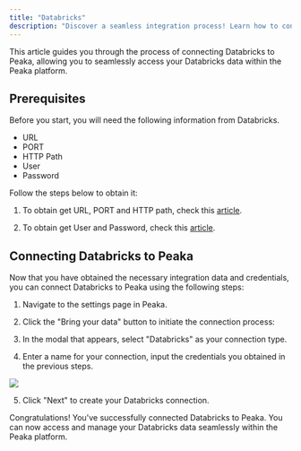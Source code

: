 ```yaml
---
title: "Databricks"
description: "Discover a seamless integration process! Learn how to connect Databricks to Peaka effortlessly for streamlined transactions."
---
```


This article guides you through the process of connecting Databricks to Peaka, allowing you to seamlessly access your Databricks data within the Peaka platform.

## Prerequisites

Before you start, you will need the following information from Databricks.

- URL
- PORT
- HTTP Path
- User
- Password

Follow the steps below to obtain it:

1. To obtain get URL, PORT and HTTP path, check this [article](https://docs.databricks.com/en/integrations/compute-details.html#:~:text=do%20the%20following%3A-,Log%20in%20to%20your%20Databricks%20workspace.,%2C%20Port%2C%20and%20HTTP%20path.).

2. To obtain get User and Password, check this [article](https://docs.databricks.com/api/account/accountusers/get).

## Connecting Databricks to Peaka

Now that you have obtained the necessary integration data and credentials, you can connect Databricks to Peaka using the following steps:

1. Navigate to the settings page in Peaka.

2. Click the "Bring your data" button to initiate the connection process:

3. In the modal that appears, select "Databricks" as your connection type.

4. Enter a name for your connection, input the credentials you obtained in the previous steps.

<img src="https://cdn.peaka.com/integrations/databricks-1.png" />

5. Click "Next" to create your Databricks connection.

Congratulations! You've successfully connected Databricks to Peaka. You can now access and manage your Databricks data seamlessly within the Peaka platform.
